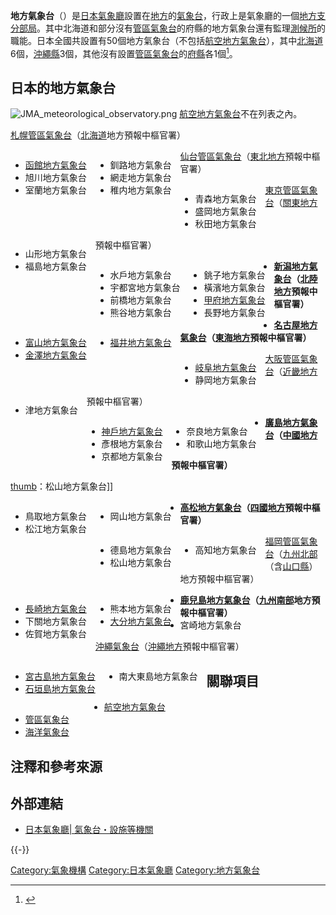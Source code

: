 '''地方氣象台'''（{{Jpn|j=地方気象台|hg=ちほうきしょうだい|rm=Chihō kishōdai}}）是[[日本|日本]][[氣象廳|氣象廳]]設置在[[地方政府|地方]]的[[氣象台|氣象台]]，行政上是氣象廳的一個[[地方支分部局|地方支分部局]]。其中北海道和部分沒有[[管區氣象台|管區氣象台]]的府縣的地方氣象台還有監理[[測候所|測候所]]的職能。日本全國共設置有50個地方氣象台（不包括[[航空地方氣象台|航空地方氣象台]]），其中[[北海道|北海道]]6個，[[沖繩縣|沖繩縣]]3個，其他沒有設置[[管區氣象台|管區氣象台]]的[[都道府縣|府縣]]各1個<ref>{{Cite web|url = http://www.jma.go.jp/jma/kishou/link/link1.html|title = 各地の気象台・施設等機関|author = 日本気象庁|language = ja|accessdate = 2014-04-17|archive-date = 2014-04-13|archive-url = https://web.archive.org/web/20140413031335/http://www.jma.go.jp/jma/kishou/link/link1.html|dead-url = no}}</ref>。

== 日本的地方氣象台 ==
[[Image:JMA_meteorological_observatory.png|thumb]]
[[航空地方氣象台|航空地方氣象台]]不在列表之內。

; [[札幌管區氣象台|札幌管區氣象台]]（[[北海道|北海道]]地方預報中樞官署）
<div style="float: left; vertical-align: top; white-space: nowrap; margin-right: 1em;">
* [[函館地方氣象台|函館地方氣象台]]
* 旭川地方氣象台
* 室蘭地方氣象台
</div>
<div style="float: left; vertical-align: top; white-space: nowrap; margin-right: 1em;">
* 釧路地方氣象台
* 網走地方氣象台
* 稚内地方氣象台
</div>{{Clear|left}}

; [[仙台管區氣象台|仙台管區氣象台]]（[[東北地方|東北地方]]預報中樞官署）
<div style="float: left; vertical-align: top; white-space: nowrap; margin-right: 1em;">
* 青森地方氣象台
* 盛岡地方氣象台
* 秋田地方氣象台
</div>
<div style="float: left; vertical-align: top; white-space: nowrap; margin-right: 1em;">
* 山形地方氣象台
* 福島地方氣象台
</div>{{Clear|left}}

; [[東京管區氣象台|東京管區氣象台]]（[[關東地方|關東地方]]預報中樞官署）
<div style="float: left; vertical-align: top; white-space: nowrap; margin-right: 1em;">
* 水戶地方氣象台
* 宇都宮地方氣象台
* 前橋地方氣象台
* 熊谷地方氣象台
</div>
<div style="float: left; vertical-align: top; white-space: nowrap; margin-right: 1em;">
* 銚子地方氣象台
* 橫濱地方氣象台
* [[甲府地方氣象台|甲府地方氣象台]]
* 長野地方氣象台
</div>{{Clear|left}}
* '''[[新潟地方氣象台|新潟地方氣象台]]（[[北陸地方|北陸地方]]預報中樞官署）'''
<div style="float: left; vertical-align: top; white-space: nowrap; margin-right: 1em;">
* [[富山地方氣象台|富山地方氣象台]]
* [[金澤地方氣象台|金澤地方氣象台]]
</div>
<div style="float: left; vertical-align: top; white-space: nowrap; margin-right: 1em;">
* [[福井地方氣象台|福井地方氣象台]]
</div>{{Clear|left}}
* '''[[名古屋地方氣象台|名古屋地方氣象台]]（[[東海地方|東海地方]]預報中樞官署）'''
<div style="float: left; vertical-align: top; white-space: nowrap; margin-right: 1em;">
* [[岐阜地方氣象台|岐阜地方氣象台]]
* 静岡地方氣象台
</div>
<div style="float: left; vertical-align: top; white-space: nowrap; margin-right: 1em;">
* 津地方氣象台
</div>{{Clear|left}}

; [[大阪管區氣象台|大阪管區氣象台]]（[[近畿地方|近畿地方]]預報中樞官署）
<div style="float: left; vertical-align: top; white-space: nowrap; margin-right: 1em;">
* [[神戶地方氣象台|神戶地方氣象台]]
* 彥根地方氣象台
* 京都地方氣象台
</div>
<div style="float: left; vertical-align: top; white-space: nowrap; margin-right: 1em;">
* 奈良地方氣象台
* 和歌山地方氣象台
</div>{{Clear|left}}
* '''[[廣島地方氣象台|廣島地方氣象台]]（[[中國地方|中國地方]]預報中樞官署）'''
[[file:Matsuyama_Local_Meteorological_Observatory_(Matsuyama_City).JPG|thumb]]：松山地方氣象台]]
<div style="float: left; vertical-align: top; white-space: nowrap; margin-right: 1em;">
* 鳥取地方氣象台
* 松江地方氣象台
</div>
<div style="float: left; vertical-align: top; white-space: nowrap; margin-right: 1em;">
* 岡山地方氣象台
</div>{{Clear|left}}
* '''[[高松地方氣象台|高松地方氣象台]]（[[四國地方|四國地方]]預報中樞官署）'''
<div style="float: left; vertical-align: top; white-space: nowrap; margin-right: 1em;">
* 德島地方氣象台
* 松山地方氣象台
</div>
<div style="float: left; vertical-align: top; white-space: nowrap; margin-right: 1em;">
* 高知地方氣象台
</div>{{Clear|left}}

; [[福岡管區氣象台|福岡管區氣象台]]（[[北部九州|九州北部]]（含[[山口縣|山口縣]]）地方預報中樞官署）
<div style="float: left; vertical-align: top; white-space: nowrap; margin-right: 1em;">
* [[長崎地方氣象台|長崎地方氣象台]]
* 下關地方氣象台
* 佐賀地方氣象台
</div>
<div style="float: left; vertical-align: top; white-space: nowrap; margin-right: 1em;">
* 熊本地方氣象台
* [[大分地方氣象台|大分地方氣象台]]
</div>{{Clear|left}}
* '''[[鹿兒島地方氣象台|鹿兒島地方氣象台]]（[[南九州|九州南部]]地方預報中樞官署）'''
* 宮崎地方氣象台

; [[沖繩氣象台|沖繩氣象台]]（[[沖繩地方|沖繩地方]]預報中樞官署）
<div style="float: left; vertical-align: top; white-space: nowrap; margin-right: 1em;">
* [[宮古島地方氣象台|宮古島地方氣象台]]
* [[石垣島地方氣象台|石垣島地方氣象台]]
</div>
<div style="float: left; vertical-align: top; white-space: nowrap; margin-right: 1em;">
* 南大東島地方氣象台
</div>{{Clear|left}}

== 關聯項目 ==
* [[航空地方氣象台|航空地方氣象台]]
* [[管區氣象台|管區氣象台]]
* [[海洋氣象台|海洋氣象台]]

== 注釋和參考來源 ==
<references/>

== 外部連結 ==
* {{ja}}[http://www.jma.go.jp/jma/kishou/link/link1.html 日本氣象廳| 氣象台・設施等機關]{{Wayback|url=http://www.jma.go.jp/jma/kishou/link/link1.html |date=20140413031335 }}

{{氣象廳組織}}
{{地方支分部局}}
{{-}}

[[Category:氣象機構|Category:氣象機構]]
[[Category:日本氣象廳|Category:日本氣象廳]]
[[Category:地方氣象台|Category:地方氣象台]]